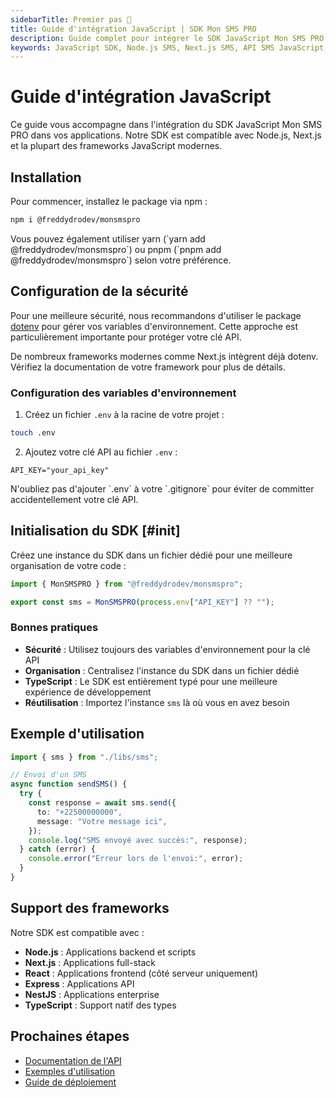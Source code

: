 ```yaml
---
sidebarTitle: Premier pas 🚀
title: Guide d'intégration JavaScript | SDK Mon SMS PRO
description: Guide complet pour intégrer le SDK JavaScript Mon SMS PRO dans vos applications. Support pour Node.js, Next.js et autres frameworks. Installation, configuration et exemples d'utilisation.
keywords: JavaScript SDK, Node.js SMS, Next.js SMS, API SMS JavaScript, intégration SMS, npm package, TypeScript SMS, dotenv, sécurité API
---
```



# Guide d'intégration JavaScript

Ce guide vous accompagne dans l'intégration du SDK JavaScript Mon SMS PRO dans vos applications. Notre SDK est compatible avec Node.js, Next.js et la plupart des frameworks JavaScript modernes.

## Installation

Pour commencer, installez le package via npm :

```sh npm2yarn copy
npm i @freddydrodev/monsmspro
```

<Callout type="info">
  Vous pouvez également utiliser yarn (`yarn add @freddydrodev/monsmspro`) ou
  pnpm (`pnpm add @freddydrodev/monsmspro`) selon votre préférence.
</Callout>

## Configuration de la sécurité

Pour une meilleure sécurité, nous recommandons d'utiliser le package [dotenv](https://www.npmjs.com/package/dotenv) pour gérer vos variables d'environnement. Cette approche est particulièrement importante pour protéger votre clé API.

<Callout type="info">
  De nombreux frameworks modernes comme Next.js intègrent déjà dotenv. Vérifiez
  la documentation de votre framework pour plus de détails.
</Callout>

### Configuration des variables d'environnement

1. Créez un fichier `.env` à la racine de votre projet :

```bash
touch .env
```

2. Ajoutez votre clé API au fichier `.env` :

```env filename=".env"
API_KEY="your_api_key"
```

<Callout type="warning">
  N'oubliez pas d'ajouter `.env` à votre `.gitignore` pour éviter de committer
  accidentellement votre clé API.
</Callout>

## Initialisation du SDK [#init]

Créez une instance du SDK dans un fichier dédié pour une meilleure organisation de votre code :

```ts copy filename="./libs/sms.ts"
import { MonSMSPRO } from "@freddydrodev/monsmspro";

export const sms = MonSMSPRO(process.env["API_KEY"] ?? "");
```

### Bonnes pratiques

- **Sécurité** : Utilisez toujours des variables d'environnement pour la clé API
- **Organisation** : Centralisez l'instance du SDK dans un fichier dédié
- **TypeScript** : Le SDK est entièrement typé pour une meilleure expérience de développement
- **Réutilisation** : Importez l'instance `sms` là où vous en avez besoin

## Exemple d'utilisation

```typescript
import { sms } from "./libs/sms";

// Envoi d'un SMS
async function sendSMS() {
  try {
    const response = await sms.send({
      to: "+22500000000",
      message: "Votre message ici",
    });
    console.log("SMS envoyé avec succès:", response);
  } catch (error) {
    console.error("Erreur lors de l'envoi:", error);
  }
}
```

## Support des frameworks

Notre SDK est compatible avec :

- **Node.js** : Applications backend et scripts
- **Next.js** : Applications full-stack
- **React** : Applications frontend (côté serveur uniquement)
- **Express** : Applications API
- **NestJS** : Applications enterprise
- **TypeScript** : Support natif des types

## Prochaines étapes

- [Documentation de l'API](/libs/js/api)
- [Exemples d'utilisation](/libs/js/examples)
- [Guide de déploiement](/libs/js/deployment)
